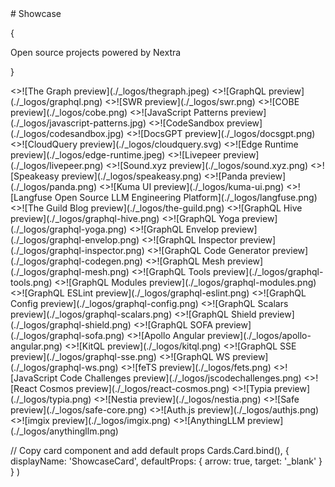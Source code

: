
<div className="mb-16 mt-10 text-center">
  # Showcase

{<p className='mt-4 text-lg text-gray-500 dark:text-gray-400'>Open source
projects powered by Nextra</p>}

</div>

<Cards className="[&_img]:object-cover [&_img]:[aspect-ratio:12/6.3]">
  <ShowcaseCard title="The Graph" href="https://thegraph.com/docs/en">
    <>![The Graph preview](./_logos/thegraph.jpeg)</>
  </ShowcaseCard>
  <ShowcaseCard title="GraphQL" href="https://graphql.org">
    <>![GraphQL preview](./_logos/graphql.png)</>
  </ShowcaseCard>
  <ShowcaseCard title="SWR" href="https://swr.vercel.app">
    <>![SWR preview](./_logos/swr.png)</>
  </ShowcaseCard>
  <ShowcaseCard title="COBE" href="https://cobe.vercel.app">
    <>![COBE preview](./_logos/cobe.png)</>
  </ShowcaseCard>
  <ShowcaseCard
    title="JavaScript Patterns"
    href="https://javascriptpatterns.vercel.app"
  >
    <>![JavaScript Patterns preview](./_logos/javascript-patterns.jpg)</>
  </ShowcaseCard>
  <ShowcaseCard
    title="CodeSandbox"
    href="https://codesandbox.io/docs/learn/introduction/overview"
  >
    <>![CodeSandbox preview](./_logos/codesandbox.jpg)</>
  </ShowcaseCard>
  <ShowcaseCard title="DocsGPT" href="https://docs.docsgpt.co.uk">
    <>![DocsGPT preview](./_logos/docsgpt.png)</>
  </ShowcaseCard>
  <ShowcaseCard title="CloudQuery" href="https://cloudquery.io">
    <>![CloudQuery preview](./_logos/cloudquery.svg)</>
  </ShowcaseCard>
  <ShowcaseCard title="Edge Runtime" href="https://edge-runtime.vercel.app">
    <>![Edge Runtime preview](./_logos/edge-runtime.jpeg)</>
  </ShowcaseCard>
  <ShowcaseCard
    title="Livepeer"
    href="https://docs.livepeer.org/guides/overview"
  >
    <>![Livepeer preview](./_logos/livepeer.png)</>
  </ShowcaseCard>
  <ShowcaseCard title="Sound.xyz" href="https://docs.sound.xyz">
    <>![Sound.xyz preview](./_logos/sound.xyz.png)</>
  </ShowcaseCard>
  <ShowcaseCard title="Speakeasy" href="https://speakeasyapi.dev/docs">
    <>![Speakeasy preview](./_logos/speakeasy.png)</>
  </ShowcaseCard>
  <ShowcaseCard title="Panda" href="https://panda-css.com">
    <>![Panda preview](./_logos/panda.png)</>
  </ShowcaseCard>
  <ShowcaseCard title="Kuma UI" href="https://kuma-ui.com">
    <>![Kuma UI preview](./_logos/kuma-ui.png)</>
  </ShowcaseCard>
  <ShowcaseCard title="Langfuse" href="https://langfuse.com">
    <>![Langfuse Open Source LLM Engineering Platform](./_logos/langfuse.png)</>
  </ShowcaseCard>
  <ShowcaseCard title="The Guild Blog" href="https://the-guild.dev">
    <>![The Guild Blog preview](./_logos/the-guild.png)</>
  </ShowcaseCard>
  <ShowcaseCard title="GraphQL Hive" href="https://the-guild.dev/graphql/hive">
    <>![GraphQL Hive preview](./_logos/graphql-hive.png)</>
  </ShowcaseCard>
  <ShowcaseCard
    title="GraphQL Yoga"
    href="https://the-guild.dev/graphql/yoga-server"
  >
    <>![GraphQL Yoga preview](./_logos/graphql-yoga.png)</>
  </ShowcaseCard>
  <ShowcaseCard
    title="GraphQL Envelop"
    href="https://the-guild.dev/graphql/envelop"
  >
    <>![GraphQL Envelop preview](./_logos/graphql-envelop.png)</>
  </ShowcaseCard>
  <ShowcaseCard
    title="GraphQL Inspector"
    href="https://the-guild.dev/graphql/inspector"
  >
    <>![GraphQL Inspector preview](./_logos/graphql-inspector.png)</>
  </ShowcaseCard>
  <ShowcaseCard
    title="GraphQL Code Generator"
    href="https://the-guild.dev/graphql/codegen"
  >
    <>![GraphQL Code Generator preview](./_logos/graphql-codegen.png)</>
  </ShowcaseCard>
  <ShowcaseCard title="GraphQL Mesh" href="https://the-guild.dev/graphql/mesh">
    <>![GraphQL Mesh preview](./_logos/graphql-mesh.png)</>
  </ShowcaseCard>
  <ShowcaseCard
    title="GraphQL Tools"
    href="https://the-guild.dev/graphql/tools"
  >
    <>![GraphQL Tools preview](./_logos/graphql-tools.png)</>
  </ShowcaseCard>
  <ShowcaseCard
    title="GraphQL Modules"
    href="https://the-guild.dev/graphql/modules"
  >
    <>![GraphQL Modules preview](./_logos/graphql-modules.png)</>
  </ShowcaseCard>
  <ShowcaseCard
    title="GraphQL ESLint"
    href="https://the-guild.dev/graphql/eslint"
  >
    <>![GraphQL ESLint preview](./_logos/graphql-eslint.png)</>
  </ShowcaseCard>
  <ShowcaseCard
    title="GraphQL Config"
    href="https://the-guild.dev/graphql/config"
  >
    <>![GraphQL Config preview](./_logos/graphql-config.png)</>
  </ShowcaseCard>
  <ShowcaseCard
    title="GraphQL Scalars"
    href="https://the-guild.dev/graphql/scalars"
  >
    <>![GraphQL Scalars preview](./_logos/graphql-scalars.png)</>
  </ShowcaseCard>
  <ShowcaseCard
    title="GraphQL Shield"
    href="https://the-guild.dev/graphql/shield"
  >
    <>![GraphQL Shield preview](./_logos/graphql-shield.png)</>
  </ShowcaseCard>
  <ShowcaseCard
    title="GraphQL SOFA"
    href="https://the-guild.dev/graphql/sofa-api"
  >
    <>![GraphQL SOFA preview](./_logos/graphql-sofa.png)</>
  </ShowcaseCard>
  <ShowcaseCard
    title="Apollo Angular"
    href="https://the-guild.dev/graphql/apollo-angular"
  >
    <>![Apollo Angular preview](./_logos/apollo-angular.png)</>
  </ShowcaseCard>
  <ShowcaseCard title="KitQL" href="https://kitql.dev">
    <>![KitQL preview](./_logos/kitql.png)</>
  </ShowcaseCard>
  <ShowcaseCard title="GraphQL SSE" href="https://the-guild.dev/graphql/sse">
    <>![GraphQL SSE preview](./_logos/graphql-sse.png)</>
  </ShowcaseCard>
  <ShowcaseCard title="GraphQL WS" href="https://the-guild.dev/graphql/ws">
    <>![GraphQL WS preview](./_logos/graphql-ws.png)</>
  </ShowcaseCard>
  <ShowcaseCard title="feTS" href="https://the-guild.dev/openapi/fets">
    <>![feTS preview](./_logos/fets.png)</>
  </ShowcaseCard>
  <ShowcaseCard
    title="JavaScript Code Challenges"
    href="https://jscodechallenges.vercel.app"
  >
    <>![JavaScript Code Challenges preview](./_logos/jscodechallenges.png)</>
  </ShowcaseCard>
  <ShowcaseCard title="React Cosmos" href="https://reactcosmos.org">
    <>![React Cosmos preview](./_logos/react-cosmos.png)</>
  </ShowcaseCard>
  <ShowcaseCard title="Typia" href="https://typia.io">
    <>![Typia preview](./_logos/typia.png)</>
  </ShowcaseCard>
  <ShowcaseCard title="Nestia" href="https://nestia.io">
    <>![Nestia preview](./_logos/nestia.png)</>
  </ShowcaseCard>
  <ShowcaseCard title="Safe" href="https://docs.safe.global">
    <>![Safe preview](./_logos/safe-core.png)</>
  </ShowcaseCard>
  <ShowcaseCard title="Auth.js" href="https://authjs.dev">
    <>![Auth.js preview](./_logos/authjs.png)</>
  </ShowcaseCard>
  <ShowcaseCard title="imgix" href="https://docs.imgix.com">
    <>![imgix preview](./_logos/imgix.png)</>
  </ShowcaseCard>
  <ShowcaseCard title="AnythingLLM" href="https://anythingllm.com">
    <>![AnythingLLM preview](./_logos/anythingllm.png)</>
  </ShowcaseCard>
</Cards>

  // Copy card component and add default props
  Cards.Card.bind(),
  {
    displayName: 'ShowcaseCard',
    defaultProps: {
      arrow: true,
      target: '_blank'
    }
  }
)
